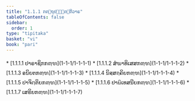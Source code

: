 ```yaml
---
title: "1.1.1 ກຕ຺ຖປຎ຺ຎຕ຺ຕິວາຣ"
tableOfContents: false
sidebar:
  order: 1
type: "tipitaka"
basket: "vi"
book: "pari"
---
```



<DynamicBreadcrumb />



<TableOfContents book="pari" section="1.1.1">
* [1.1.1.1 ປາຣາຊິກກຓ຺ຑ](1-1-1/1-1-1-1)
* [1.1.1.2 ສໍຆາທິເສສກຓ຺ຑ](1-1-1/1-1-1-2)
* [1.1.1.3 ອນິຍຕກຓ຺ຑ](1-1-1/1-1-1-3)
* [1.1.1.4 ນິສ຺ສຄ຺ຄິຍກຓ຺ຑ](1-1-1/1-1-1-4)
* [1.1.1.5 ປາຈິຕ຺ຕິຍກຓ຺ຑ](1-1-1/1-1-1-5)
* [1.1.1.6 ປາຏິເທສນີຍກຓ຺ຑ](1-1-1/1-1-1-6)
* [1.1.1.7 ເສຂິຍກຓ຺ຑ](1-1-1/1-1-1-7)
</TableOfContents>